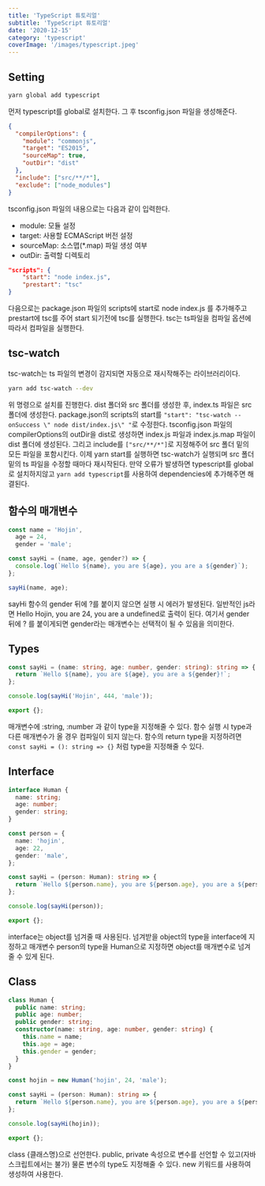```yaml
---
title: 'TypeScript 튜토리얼'
subtitle: 'TypeScript 튜토리얼'
date: '2020-12-15'
category: 'typescript'
coverImage: '/images/typescript.jpeg'
---
```


## Setting

```bash
yarn global add typescript
```

먼저 typescript를 global로 설치한다.
그 후 tsconfig.json 파일을 생성해준다.

```json
{
  "compilerOptions": {
    "module": "commonjs",
    "target": "ES2015",
    "sourceMap": true,
    "outDir": "dist"
  },
  "include": ["src/**/*"],
  "exclude": ["node_modules"]
}
```

tsconfig.json 파일의 내용으로는 다음과 같이 입력한다.

- module: 모듈 설정
- target: 사용할 ECMAScript 버전 설정
- sourceMap: 소스맵(\*.map) 파일 생성 여부
- outDir: 출력할 디렉토리

```json
"scripts": {
    "start": "node index.js",
    "prestart": "tsc"
}
```

다음으로는 package.json 파일의 scripts에 start로 node index.js 를 추가해주고
prestart에 tsc를 주어 start 되기전에 tsc를 실행한다.
tsc는 ts파일을 컴파일 옵션에 따라서 컴파일을 실행한다.

## tsc-watch

tsc-watch는 ts 파일의 변경이 감지되면 자동으로 재시작해주는 라이브러리이다.

```bash
yarn add tsc-watch --dev
```

위 명령으로 설치를 진행한다.
dist 폴더와 src 폴더를 생성한 후, index.ts 파일은 src 폴더에 생성한다.
package.json의 scripts의 start를 `"start": "tsc-watch --onSuccess \" node dist/index.js\" "`로 수정한다.
tsconfig.json 파일의 compilerOptions의 outDir을 dist로 생성하면 index.js 파일과 index.js.map 파일이 dist 폴더에 생성된다.
그리고 include를 `["src/**/*"]`로 지정해주어 src 폴더 밑의 모든 파일을 포함시킨다.
이제 yarn start를 실행하면 tsc-watch가 실행되며 src 폴더 밑의 ts 파일을 수정할 때마다 재시작된다.
만약 오류가 발생하면 typescript를 global로 설치하지않고 `yarn add typescript`를 사용하여 dependencies에 추가해주면 해결된다.

## 함수의 매개변수

```ts
const name = 'Hojin',
  age = 24,
  gender = 'male';

const sayHi = (name, age, gender?) => {
  console.log(`Hello ${name}, you are ${age}, you are a ${gender}`);
};

sayHi(name, age);
```

sayHi 함수의 gender 뒤에 ?를 붙이지 않으면 실행 시 에러가 발생된다.
일반적인 js라면 Hello Hojin, you are 24, you are a undefined로 출력이 된다.
여기서 gender 뒤에 ? 를 붙이게되면 gender라는 매개변수는 선택적이 될 수 있음을 의미한다.

## Types

```ts
const sayHi = (name: string, age: number, gender: string): string => {
  return `Hello ${name}, you are ${age}, you are a ${gender}!`;
};

console.log(sayHi('Hojin', 444, 'male'));

export {};
```

매개변수에 :string, :number 과 같이 type을 지정해줄 수 있다.
함수 실행 시 type과 다른 매개변수가 올 경우 컴파일이 되지 않는다.
함수의 return type을 지정하려면 `const sayHi = (): string => {}` 처럼 type을 지정해줄 수 있다.

## Interface

```ts
interface Human {
  name: string;
  age: number;
  gender: string;
}

const person = {
  name: 'hojin',
  age: 22,
  gender: 'male',
};

const sayHi = (person: Human): string => {
  return `Hello ${person.name}, you are ${person.age}, you are a ${person.gender}!`;
};

console.log(sayHi(person));

export {};
```

interface는 object를 넘겨줄 때 사용된다.
넘겨받을 object의 type을 interface에 지정하고
매개변수 person의 type을 Human으로 지정하면 object를 매개변수로 넘겨줄 수 있게 된다.

## Class

```ts
class Human {
  public name: string;
  public age: number;
  public gender: string;
  constructor(name: string, age: number, gender: string) {
    this.name = name;
    this.age = age;
    this.gender = gender;
  }
}

const hojin = new Human('hojin', 24, 'male');

const sayHi = (person: Human): string => {
  return `Hello ${person.name}, you are ${person.age}, you are a ${person.gender}!`;
};

console.log(sayHi(hojin));

export {};
```

class &#123;클래스명&#125;으로 선언한다.
public, private 속성으로 변수를 선언할 수 있고(자바스크립트에서는 불가)
물론 변수의 type도 지정해줄 수 있다.
new 키워드를 사용하여 생성하여 사용한다.

